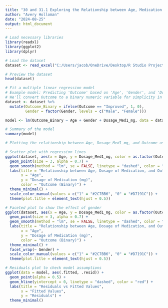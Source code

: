 ---
title: "30 and 31.1 Exploring the Relationship between Age, Medication Dosage, and Treatment Outcome by Gender: A Data-Driven Analysis"
author: "Avery Holloman"
date: "2024-08-25"
output: html_document
---

```{r}
# Load necessary libraries
library(readxl)
library(ggplot2)
library(dplyr)

# Load the dataset
dataset <- read_excel("C:/Users/jacob/OneDrive/Desktop/R Studio Projects 2024/Datasets/healthcare.xlsx")

# Preview the dataset
head(dataset)

# Fit a multiple linear regression model
# Example model: Predicting 'Outcome' based on 'Age', 'Gender', and 'Dosage_Med1_mg'
# We'll convert Outcome to a binary numeric variable for simplicity in this model
dataset <- dataset %>%
  mutate(Outcome_Binary = ifelse(Outcome == "Improved", 1, 0),
         Gender = factor(Gender, levels = c("Male", "Female")))

model <- lm(Outcome_Binary ~ Age + Gender + Dosage_Med1_mg, data = dataset)

# Summary of the model
summary(model)

# Plotting the relationship between Age, Dosage_Med1_mg, and Outcome using ggplot2

# Scatter plot with regression lines
ggplot(dataset, aes(x = Age, y = Dosage_Med1_mg, color = as.factor(Outcome_Binary))) +
  geom_point(size = 3, alpha = 0.7) +
  geom_smooth(method = "lm", se = FALSE, linetype = "dashed", color = "black") +
  labs(title = "Relationship between Age, Dosage of Medication, and Outcome",
       x = "Age",
       y = "Dosage of Medication (mg)",
       color = "Outcome (Binary)") +
  theme_minimal() +
  scale_color_manual(values = c("1" = "#2C7BB6", "0" = "#D7191C")) +
  theme(plot.title = element_text(hjust = 0.5))

# Faceted plot to show the effect of gender
ggplot(dataset, aes(x = Age, y = Dosage_Med1_mg, color = as.factor(Outcome_Binary))) +
  geom_point(size = 3, alpha = 0.7) +
  geom_smooth(method = "lm", se = FALSE, linetype = "dashed", color = "black") +
  labs(title = "Relationship between Age, Dosage of Medication, and Outcome by Gender",
       x = "Age",
       y = "Dosage of Medication (mg)",
       color = "Outcome (Binary)") +
  theme_minimal() +
  facet_wrap(~ Gender) +
  scale_color_manual(values = c("1" = "#2C7BB6", "0" = "#D7191C")) +
  theme(plot.title = element_text(hjust = 0.5))

# Residuals plot to check model assumptions
ggplot(data = model, aes(.fitted, .resid)) +
  geom_point(alpha = 0.5) +
  geom_hline(yintercept = 0, linetype = "dashed", color = "red") +
  labs(title = "Residuals vs Fitted Values",
       x = "Fitted Values",
       y = "Residuals") +
  theme_minimal()
```
